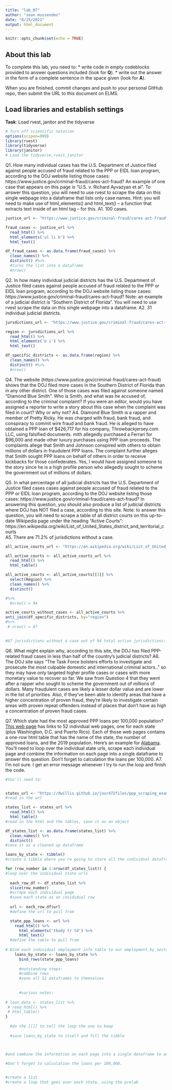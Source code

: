 ```yaml
---
title: "lab_07"
author: "sean mussenden"
date: "8/25/2021"
output: html_document
---
```


```r
knitr::opts_chunk$set(echo = TRUE)
```

## About this lab

To complete this lab, you need to:
* write code in empty codeblocks provided to answer questions included (look for **Q**).
* write out the answer in the form of a complete sentence in the space given (look for **A**).

When you are finished, commit changes and push to your personal GitHub repo, then submit the URL to this document on ELMS.

## Load libraries and establish settings
**Task**: Load rvest, janitor and the tidyverse
```r
# Turn off scientific notation
options(scipen=999)
library(rvest)
library(tidyverse)
library(janitor)
# Load the tidyverse,rvest,janitor

```


Q1. How many individual cases has the U.S. Department of Justice filed against people accused of fraud related to the PPP or EIDL loan program, according to the DOJ website listing those cases: https://www.justice.gov/criminal-fraud/cares-act-fraud?  An example of one case that appears on this page is "U.S. v. Richard Ayvazyan et al". To answer this question, you will need to use rvest to scrape the data on this single webpage into a dataframe that lists only case names. Hint: you will need to make use of html_elements() and html_text() -- a function that extracts text inside of an html tag -- for this.
A1. 100 cases.

```r
justice_url <- "https://www.justice.gov/criminal-fraud/cares-act-fraud"

fraud_cases <- justice_url %>%
  read_html() %>%
  html_elements('ul li b') %>% 
  html_text()

df_fraud_cases <- as.data.frame(fraud_cases) %>%
  clean_names() %>%
  distinct() #%>%
  #turns the list into a dataframe
  #nrow()
```

Q2. In how many individual judicial districts has the U.S. Department of Justice filed cases against people accused of fraud related to the PPP or EIDL loan program, according to the DOJ website listing those cases: https://www.justice.gov/criminal-fraud/cares-act-fraud?  Note: an example of a judicial district is "Southern District of Florida". You will need to use rvest scrape the data on this single webpage into a dataframe.
A2. 31 individual judicial districts. 

```r
jursdictions_url <- "https://www.justice.gov/criminal-fraud/cares-act-fraud"

region <- jursdictions_url %>%
  read_html() %>%
  html_elements('b i') %>% 
  html_text()

df_specific_districts <- as.data.frame(region) %>%
  clean_names() %>%
  distinct() #%>%
  #nrow()
```

Q4. The website (https://www.justice.gov/criminal-fraud/cares-act-fraud) shows that the DOJ filed more cases in the Southern District of Florida than in any other district. One of those cases was filed against someone named "Diamond Blue Smith". Who is Smith, and what was he accused of, according to the criminal complaint? If you were an editor, would you have assigned a reporter to write a story about this case when the complaint was filed in court? Why or why not?
A4. Diamond Blue Smith is a rapper and member of Pretty Ricky. He was charged with fraud, bank fraud, and conspiracy to commit wire fraud and bank fraud. He is alleged to have obtained a PPP loan of $426,717 for his company, Throwbackjersey.com LLC, using falsified documents. mith allegedly purchased a Ferrari for $96,000 and made other luxury purchases using PPP loan proceeds. The complaints allege that Smith and Johnson conspired with others to obtain millions of dollars in fraudulent PPP loans. The complaint further alleges that Smith sought PPP loans on behalf of others in order to receive kickbacks for those confederates. Yes, I would have assigned someone to the story since he is a high profile person who allegedly sought to scheme the government out of millions of dollars. 

Q5. In what percentage of all judicial districts has the U.S. Department of Justice filed cases cases against people accused of fraud related to the PPP or EIDL loan program, according to the DOJ website listing those cases: https://www.justice.gov/criminal-fraud/cares-act-fraud? In answering this question, you should also produce a list of judicial districts where DOJ has NOT filed a case, according to this site.  Note: to answer this question, you will need to scrape a table of all district courts on this up-to-date Wikipedia page under the heading "Active Courts": https://en.wikipedia.org/wiki/List_of_United_States_district_and_territorial_courts  
A5. There are 71.2% of jurisdictions without a case. 


```r
all_active_courts_url <- "https://en.wikipedia.org/wiki/List_of_United_States_district_and_territorial_courts"

all_active_courts <- all_active_courts_url %>%
  read_html() %>% 
  html_table()

all_active_courts <- all_active_courts[[3]] %>% 
  select(Region) %>% 
  clean_names() %>% 
  distinct()

#%>% 
  #nrow() = 94

active_courts_without_cases <- all_active_courts %>%
anti_join(df_specific_districts, by="region") 
#%>%
 # nrow() = 67
  

#67 jurisdictions without a case out of 94 total active jurisdictions: 67/94 = .712 x100 = 71.2% of jurisdictions without a case. 

```
Q6. What might explain why, according to this site, the DOJ has filed PPP-related fraud cases in less than half of the country's judicial districts?
A6. The DOJ site says “The Task Force bolsters efforts to investigate and prosecute the most culpable domestic and international criminal actors..” so they may have only targeted higher profile cases or cases with more monetary value to recover so far. We saw from Question 4 that they went after a rapper who sought to scheme the government out of millions of dollars. Many fraudulent cases are likely a lesser dollar value and are lower in the list of priorities. Also, if they've been able to identify areas that have a higher concentration of proven fraud, they're likely to investigate certain areas with proven repeat offenders instead of places that don't have as high a concentration of proven fraud cases.

Q7. Which state had the most approved PPP loans per 100,000 population? [This web page](https://dwillis.github.io/jour472files/ppp_scraping_example/index.html) has links to 52 individual web pages, one for each state (plus Washington, D.C. and Puerto Rico). Each of those web pages contains a one-row html table that has the name of the state, the number of approved loans, and the 2019 population. Here's an example for [Alabama](https://dwillis.github.io/jour472files/ppp_scraping_example/states/alabama.html). You'll need to loop over the individual state urls, scrape each individual page and combine the information on each page into a single dataframe to answer this question. Don't forget to calculation the loans per 100,000.
A7. I'm not sure. I get an error message whenever I try to run the loop and finish the code. 
```r

#You'll need to: 


states_url <- "https://dwillis.github.io/jour472files/ppp_scraping_example/index.html"
#read in the url

states_list <- states_url %>% 
  read_html() %>%
  html_table()
#read in the html and the tables, save it as an object

df_states_list <- as.data.frame(states_list) %>%
  clean_names() %>%
  distinct()
#save it as a cleaned up dataframe

loans_by_state <- tibble()
#create a tibble where you're going to store all the individual dataframes and then where you'll later combine them

for (row_number in 1:nrow(df_states_list)) {
#loop over the individual state urls
  
  each_row_df <- df_states_list %>%
  slice(row_number)
  #scrape each individual page
  #save each state as an invididual row
  
  url <- each_row_df$url
  #define the url to pull from

  state_ppp_loans <- url %>%
    read_html() %>%
      html_elements('tbody tr td') %>%
      html_text()
  #define the table to pull from
 
# Bind each individual employment info table to our employment_by_sector_all dataframe
    loans_by_state <- loans_by_state %>%
      bind_rows(state_ppp_loans)      
      
      #outstanding steps:
      #combine rows
      #save all 52 dataframes to themselves
      
      
      #various notes: 
    
# loan_data <- states_list %>%
 # read_html() %>%
 # html_table()
}
      
  #do the [[]] to tell the loop the one to keep
  
  #save loans_by_state to itself and fill the tibble



#and combine the information on each page into a single dataframe to answer this question (probably each_row_df into the tibble.
  
#Don't forget to calculation the loans per 100,000.


#create a list
#create a loop that goes over each state, using the prelab


```
